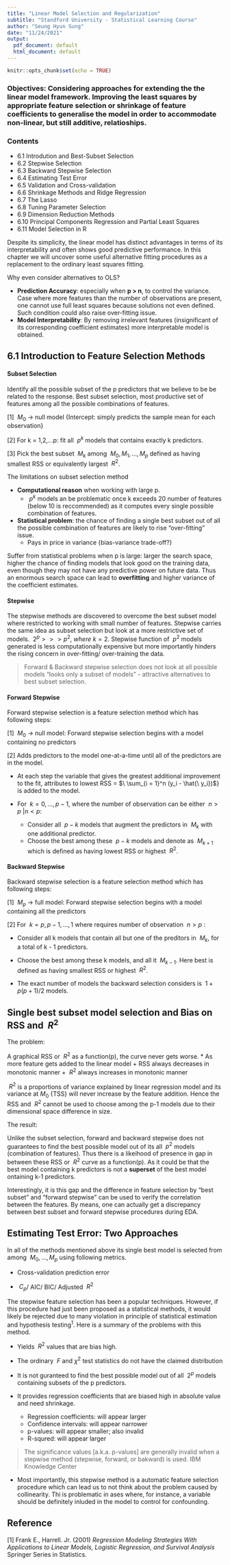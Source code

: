 ```yaml
---
title: "Linear Model Selection and Regularization"
subtitle: "Standford University - Statistical Learning Course"
author: "Seung Hyun Sung"
date: "11/24/2021"
output:
  pdf_document: default
  html_document: default
---
```


```r
knitr::opts_chunk$set(echo = TRUE)
```

### Objectives: Considering approaches for extending the the linear model framework. Improving the least squares by appropriate feature selection or shrinkage of feature coefficients to generalise the model in order to accommodate non-linear, but still additive, relatioships. 


### Contents 

* 6.1 Introdution and Best-Subset Selection
* 6.2 Stepwise Selection 
* 6.3 Backward Stepwise Selection 
* 6.4 Estimating Test Error
* 6.5 Validation and Cross-validation  
* 6.6 Shrinkage Methods and Ridge Regression 
* 6.7 The Lasso 
* 6.8 Tuning Parameter Selection
* 6.9 Dimension Reduction Methods
* 6.10 Principal Components Regression and Partial Least Squares 
* 6.11 Model Selection in R 


Despite its simplicity, the linear model has distinct advantages in terms of its interpretability and often shows good predictive performance. In this chapter we will uncover some useful alternative fitting procedures as a replacement to the ordinary least squares fitting. 


Why even consider alternatives to OLS?

* __Prediction Accuracy__: especially when __p > n__, to control the variance. Case where more features than the number of observations are present, one cannot use full least squares because solutions not even defined. Such condition could also raise over-fitting issue. 
* __Model Interpretability__: By removing irrelevant features (insignificant of its corresponding coefficient estimates) more interpretable model is obtained. 



## 6.1 Introduction to Feature Selection Methods 

#### Subset Selection 

Identify all the possible subset of the p predictors that we believe to be be related to the response. Best subset selection, most productive set of features among all the possible combinations of features. 

[1] $\ M_0$ -> null model {Intercept: simply predicts the sample mean for each observation}

[2] For k = 1,2,...p: fit all $\ p^k$ models that contains exactly k predictors. 

[3] Pick the best subset $\ M_k$ among $\ M_0, M_1, ..., M_p$ defined as having smallest RSS or equivalently largest $\ R^2$.


The limitations on subset selection method

* __Computational reason__ when working with large p. 
  + $\ p^k$ models an be problematic once k exceeds 20 number of features (below 10 is reccommended) as it computes every single possible combination of features. 

* __Statistical problem__: the chance of finding a single best subset out of all the possible combination of features are likely to rise "over-fitting" issue. 
  + Pays in price in variance {bias-variance trade-off?}

Suffer from statistical problems when p is large: larger the search space, higher the chance of finding models that look good on the training data, even though they may not have any predictive power on future data. Thus an enormous search space can lead to __overfitting__ and higher variance of the coefficient estimates. 


#### Stepwise 

The stepwise methods are discovered to overcome the best subset model where restricted to working with small number of features. Stepwise carries the same idea as subset selection but look at a more restrictive set of models. $\ 2^p >>> p^2,\ where\ k = 2$. Stepwise function of $\ p^2$ models generated is less computationally expensive but more importantly hinders the rising concern in over-fitting/ over-training the data. 

> Forward & Backward stepwise selection does not look at all possible models "looks only a subset of models" - attractive alternatives to best subset selection.



#### Forward Stepwise 

Forward stepwise selection is a feature selection method which has following steps:

[1] $\ M_0$ -> null model: Forward stepwise selection begins with a model containing no predictors 

[2] Adds predictors to the model one-at-a-time until all of the predictors are in the model. 

* At each step the variable that gives the greatest additional improvement to the fit, attributes to lowest RSS = $\ \sum_{i = 1}^n (y_i - \hat{\ y_i})$} is added to the model.

* For $\ k = 0,..., p-1$, where the number of observation can be either $\ n > p\ | n < p$:
  + Consider all $\ p - k$ models that augment the predictors in $\ M_k$ with one additional predictor.
  + Choose the best among these $\ p - k$ models and denote as $\ M_{k+1}$ which is defined as having lowest RSS or highest $\ R^2$.


#### Backward Stepwise 

Backward stepwise selection is a feature selection method which has following steps:

[1] $\ M_p$ -> full model: Forward stepwise selection begins with a model containing all the predictors 

[2] For $\ k = p, p-1, ..., 1$ where requires number of observation $\ n > p$ :

* Consider all k models that contain all but one of the preditors in $\ M_k$, for a total of k - 1 predictors.

* Choose the best among these k models, and all it $\ M_{k-1}$. Here best is defined as having smallest RSS or highest $\ R^2$.

* The exact number of models the backward selection considers is $\ 1+p(p+1)/2$ models. 



## Single best subset model selection and Bias on RSS and $\ R^2$ 

The problem: 

A graphical RSS or $\ R^2$ as a function(p), the curve never gets worse. 
  * As more feature gets added to the linear model
    + RSS always decreases in monotonic manner
    + $\ R^2$ always increases in monotonic manner

$\ R^2$ is a proportions of variance explained by linear regression model and its variance at $M_0$ {TSS} will never increase by the feature addition. Hence the RSS and $\ R^2$ cannot be used to choose among the p-1 models due to their dimensional space difference in size. 

The result: 

Unlike the subset selection, forward and backward stepwise does not guarantees to find the best possible model out of its all $\ p^2$ models (combination of features). Thus there is a likeihood of presence in gap in between these RSS or $\ R^2$ curve as a function(p). As it could be that the best model containing k predictors is not a __superset__ of the best model ontaining k-1 predictors.

Interestingly, it is this gap and the difference in feature selection by "best subset" and "forward stepwise" can be used to verify the correlation between the features. By means, one can actually get a discrepancy between best subset and forward stepwise procedures during EDA. 


## Estimating Test Error: Two Approaches 

In all of the methods mentioned above its single best model is selected from among $\ M_0, ..., M_p$ using following metrics. 

* Cross-validation prediction error 

* $\ C_p$/ AIC/ BIC/ Adjusted $\ R^2$



The stepwise feature selection has been a popular techniques. However, if this procedure had just been proposed as a statistical methods, it would likely be rejected due to many violation in principle of statistical estimation and hypothesis testing$^1$. Here is a summary of the problems with this method.

* Yields $\ R^2$ values that are bias high. 

* The ordinary $\ F$ and $\chi^2$ test statistics do not have the claimed distribution 

* It is not guranteed to find the best possible model out of all $\ 2^p$ models containing subsets of the p predictors. 

* It provides regression coefficients that are biased high in absolute value and need shrinkage. 
  + Regression coefficients: will appear larger
  + Confidence intervals: will appear narrower
  + p-values: will appear smaller; also invalid
  + R-squred: will appear larger 
  
> The significance values [a.k.a. p-values] are generally invalid when a stepwise method (stepwise, forward, or bakward) is used. 
> IBM Knowledge Center 

* Most importantly, this stepwise method is a automatic feature selection procedure which can lead us to not think about the problem caused by collinearity. Thi is problematic in ases where, for instance, a variable should be definitely inluded in the model to control for confounding. 



## Reference 

[1] Frank E., Harrell. Jr. (2001) _Regression Modeling Strategies With Applications to Linear Models, Logistic Regression, and Survival Analysis_ Springer Series in Statistics. 




